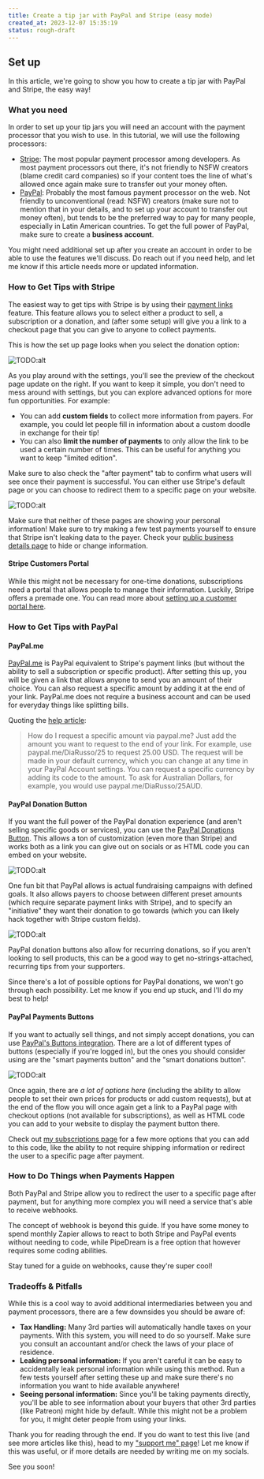 ```yaml
---
title: Create a tip jar with PayPal and Stripe (easy mode)
created_at: 2023-12-07 15:35:19
status: rough-draft
---
```


## Set up

In this article, we're going to show you how to create a tip jar with PayPal and
Stripe, the easy way!

### What you need

In order to set up your tip jars you will need an account with the payment
processor that you wish to use. In this tutorial, we will use the following
processors:

- [Stripe](https://stripe.com/): The most popular payment processor among
  developers. As most payment processors out there, it's not friendly to NSFW
  creators (blame credit card companies) so if your content toes the line of
  what's allowed once again make sure to transfer out your money often.
- [PayPal](https://www.paypal.com/): Probably the most famous payment processor
  on the web. Not friendly to unconventional (read: NSFW) creators (make sure
  not to mention that in your details, and to set up your account to transfer
  out money often), but tends to be the preferred way to pay for many people,
  especially in Latin American countries. To get the full power of PayPal, make
  sure to create a **business account**.

<div class="warning">

You might need additional set up after you create an account in order to be able
to use the features we'll discuss. Do reach out if you need help, and let me
know if this article needs more or updated information.

</div>

### How to Get Tips with Stripe

The easiest way to get tips with Stripe is by using their [payment
links](https://stripe.com/docs/payment-links) feature. This feature allows you
to select either a product to sell, a subscription or a donation, and (after
some setup) will give you a link to a checkout page that you can give to anyone
to collect payments.

This is how the set up page looks when you select the donation option:

![TODO:alt](./choose-what-to-pay-stripe.png)

As you play around with the settings, you'll see the preview of the checkout
page update on the right. If you want to keep it simple, you don't need to mess
around with settings, but you can explore advanced options for more fun
opportunities. For example:

- You can add **custom fields** to collect more information from payers. For
  example, you could let people fill in information about a custom doodle in
  exchange for their tip!
- You can also **limit the number of payments** to only allow the link to be
  used a certain number of times. This can be useful for anything you want to
  keep "limited edition".

Make sure to also check the "after payment" tab to confirm what users will see
once their payment is successful. You can either use Stripe's default page or
you can choose to redirect them to a specific page on your website.

![TODO:alt](./after-payment-stripe.png)

<div class="warning">

Make sure that neither of these pages are showing your personal information!
Make sure to try making a few test payments yourself to ensure that Stripe isn't
leaking data to the payer. Check your [public business details
page](https://dashboard.stripe.com/settings/public) to hide or change
information.

</div>

#### Stripe Customers Portal

While this might not be necessary for one-time donations, subscriptions need a
portal that allows people to manage their information. Luckily, Stripe offers a
premade one. You can read more about [setting up a customer portal
here](https://stripe.com/docs/no-code/customer-portal).

### How to Get Tips with PayPal

#### PayPal.me

[PayPal.me](https://www.paypal.com/paypalme/) is PayPal equivalent to Stripe's
payment links (but without the ability to sell a subscription or specific
product). After setting this up, you will be given a link that allows anyone to
send you an amount of their choice. You can also request a specific amount by
adding it at the end of your link. PayPal.me does not require a business account
and can be used for everyday things like splitting bills.

Quoting the [help
article](https://www.paypal.com/us/cshelp/article/what-is-paypalme-help432):

> How do I request a specific amount via paypal.me? Just add the amount you want
> to request to the end of your link. For example, use paypal.me/DiaRusso/25 to
> request 25.00 USD. The request will be made in your default currency, which
> you can change at any time in your PayPal Account settings. You can request a
> specific currency by adding its code to the amount. To ask for Australian
> Dollars, for example, you would use paypal.me/DiaRusso/25AUD.

#### PayPal Donation Button

If you want the full power of the PayPal donation experience (and aren't selling
specific goods or services), you can use the [PayPal Donations
Button](https://www.paypal.com/donate/buttons/manage). This allows a ton of
customization (even more than Stripe) and works both as a link you can give out
on socials or as HTML code you can embed on your website.

![TODO:alt](./paypal-options.png)

One fun bit that PayPal allows is actual fundraising campaigns with defined
goals. It also allows payers to choose between different preset amounts (which
require separate payment links with Stripe), and to specify an "initiative" they
want their donation to go towards (which you can likely hack together with
Stripe custom fields).

![TODO:alt](./campaign-page-preview.png)

PayPal donation buttons also allow for recurring donations, so if you aren't
looking to sell products, this can be a good way to get no-strings-attached,
recurring tips from your supporters.

<div class="warning">

Since there's a lot of possible options for PayPal donations, we won't go through
each possibility. Let me know if you end up stuck, and I'll do my best to help!

</div>

#### PayPal Payments Buttons

If you want to actually sell things, and not simply accept donations, you can use
[PayPal's Buttons integration](https://www.paypal.com/buttons/). There are a lot
of different types of buttons (especially if you're logged in), but the ones you
should consider using are the "smart payments button" and the "smart donations button".

![TODO:alt](./paypal-buttons.png)

Once again, there are _a lot of options here_ (including the ability to allow
people to set their own prices for products or add custom requests), but at the
end of the flow you will once again get a link to a PayPal page with checkout
options (not available for subscriptions), as well as HTML code you can add to
your website to display the payment button there.

Check out [my subscriptions page](https://github.com/essential-randomness/essential-random/blob/97cff874198d07612e4d668c01d35cdc4d24e8a0/src/components/PayPalButton.tsx#L23)
for a few more options that you can add to this code, like the ability to not require
shipping information or redirect the user to a specific page after payment.

### How to Do Things when Payments Happen

Both PayPal and Stripe allow you to redirect the user to a specific page after payment,
but for anything more complex you will need a service that's able to receive webhooks.

The concept of webhook is beyond this guide. If you have some money to spend monthly
Zapier allows to react to both Stripe and PayPal events without needing to code, while
PipeDream is a free option that however requires some coding abilities.

Stay tuned for a guide on webhooks, cause they're super cool!

### Tradeoffs & Pitfalls

While this is a cool way to avoid additional intermediaries between you and payment
processors, there are a few downsides you should be aware of:

- **Tax Handling:** Many 3rd parties will automatically handle taxes on your payments.
  With this system, you will need to do so yourself. Make sure you consult an accountant
  and/or check the laws of your place of residence.
- **Leaking personal information:** If you aren't careful it can be easy to accidentally
  leak personal information while using this method. Run a few tests yourself after setting
  these up and make sure there's no information you want to hide available anywhere!
- **Seeing personal information:** Since you'll be taking payments directly, you'll be
  able to see information about your buyers that other 3rd parties (like Patreon) might
  hide by default. While this might not be a problem for you, it might deter people from
  using your links.

Thank you for reading through the end. If you do want to test this live (and see more
articles like this), head to my ["support me" page](/support-me#donate)! Let me know
if this was useful, or if more details are needed by writing me on my socials.

See you soon!

<style>{`
    .warning {
        background-color: yellow;
    }
`}</style>
